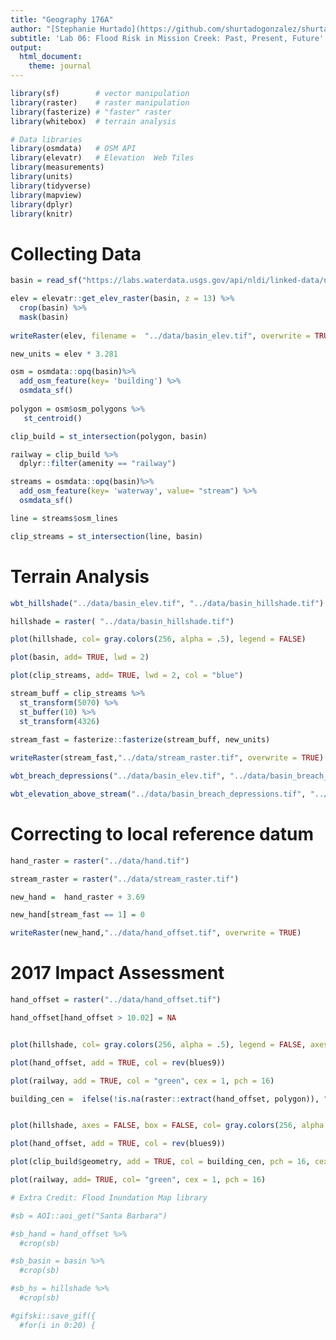 ```yaml
---
title: "Geography 176A"
author: "[Stephanie Hurtado](https://github.com/shurtadogonzalez/shurtadogonzalez.github.io)"
subtitle: 'Lab 06: Flood Risk in Mission Creek: Past, Present, Future'
output:
  html_document:
    theme: journal
---
```



```r

library(sf)        # vector manipulation
library(raster)    # raster manipulation
library(fasterize) # "faster" raster
library(whitebox)  # terrain analysis

# Data libraries
library(osmdata)   # OSM API
library(elevatr)   # Elevation  Web Tiles
library(measurements)
library(units)
library(tidyverse)
library(mapview)
library(dplyr)
library(knitr)
```


# Collecting Data
```r

basin = read_sf("https://labs.waterdata.usgs.gov/api/nldi/linked-data/nwissite/USGS-11119750/basin/")

```

```r
elev = elevatr::get_elev_raster(basin, z = 13) %>%
  crop(basin) %>% 
  mask(basin)
 
writeRaster(elev, filename =  "../data/basin_elev.tif", overwrite = TRUE)
```

```r
new_units = elev * 3.281

osm = osmdata::opq(basin)%>% 
  add_osm_feature(key= 'building') %>% 
  osmdata_sf()
 
polygon = osm$osm_polygons %>% 
   st_centroid()

clip_build = st_intersection(polygon, basin)

railway = clip_build %>% 
  dplyr::filter(amenity == "railway")

streams = osmdata::opq(basin)%>% 
  add_osm_feature(key= 'waterway', value= "stream") %>% 
  osmdata_sf()

line = streams$osm_lines 

clip_streams = st_intersection(line, basin)
```

# Terrain Analysis
```r
wbt_hillshade("../data/basin_elev.tif", "../data/basin_hillshade.tif")

hillshade = raster( "../data/basin_hillshade.tif")

plot(hillshade, col= gray.colors(256, alpha = .5), legend = FALSE)

plot(basin, add= TRUE, lwd = 2)

plot(clip_streams, add= TRUE, lwd = 2, col = "blue")

```

```r
stream_buff = clip_streams %>% 
  st_transform(5070) %>% 
  st_buffer(10) %>% 
  st_transform(4326)
  
stream_fast = fasterize::fasterize(stream_buff, new_units) 

writeRaster(stream_fast,"../data/stream_raster.tif", overwrite = TRUE)
```

```r
wbt_breach_depressions("../data/basin_elev.tif", "../data/basin_breach_depressions.tif")

wbt_elevation_above_stream("../data/basin_breach_depressions.tif", "../data/stream_raster.tif",  "../data/hand.tif")

```

# Correcting to local reference datum 

```r
hand_raster = raster("../data/hand.tif")

stream_raster = raster("../data/stream_raster.tif")

new_hand =  hand_raster + 3.69

new_hand[stream_fast == 1] = 0

writeRaster(new_hand,"../data/hand_offset.tif", overwrite = TRUE)

```

# 2017 Impact Assessment 

```r
hand_offset = raster("../data/hand_offset.tif")

hand_offset[hand_offset > 10.02] = NA


plot(hillshade, col= gray.colors(256, alpha = .5), legend = FALSE, axes = FALSE, box = FALSE )

plot(hand_offset, add = TRUE, col = rev(blues9))

plot(railway, add = TRUE, col = "green", cex = 1, pch = 16)

```

```r

building_cen =  ifelse(!is.na(raster::extract(hand_offset, polygon)), "red", "black")


plot(hillshade, axes = FALSE, box = FALSE, col= gray.colors(256, alpha = .5), legend = FALSE, main = paste(sum(building_cen == "red"),  "Impacted Buildings"))

plot(hand_offset, add = TRUE, col = rev(blues9))

plot(clip_build$geometry, add = TRUE, col = building_cen, pch = 16, cex = .08)

plot(railway, add= TRUE, col= "green", cex = 1, pch = 16)

```



```r
# Extra Credit: Flood Inundation Map library

#sb = AOI::aoi_get("Santa Barbara")

#sb_hand = hand_offset %>% 
  #crop(sb)

#sb_basin = basin %>% 
  #crop(sb)

#sb_hs = hillshade %>% 
  #crop(sb)

#gifski::save_gif({
  #for(i in 0:20) {
    
  


```